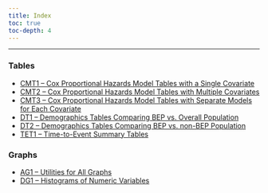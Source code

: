 ```yaml
---
title: Index
toc: true
toc-depth: 4
---
```


------------------------------------------------------------------------

### Tables

-   [CMT1 -- Cox Proportional Hazards Model Tables with a Single Covariate](./tables/cmt01.qmd)
-   [CMT2 -- Cox Proportional Hazards Model Tables with Multiple Covariates](./tables/cmt01.qmd)
-   [CMT3 -- Cox Proportional Hazards Model Tables with Separate Models for Each Covariate](./tables/cmt01.qmd)
-   [DT1 -- Demographics Tables Comparing BEP vs. Overall Population](./tables/dt01.qmd)
-   [DT2 -- Demographics Tables Comparing BEP vs. non-BEP Population](./tables/dt02.qmd)
-   [TET1 -- Time-to-Event Summary Tables](./tables/tet01.qmd)

### Graphs

-   [AG1 -- Utilities for All Graphs](./graphs/ag01.qmd)
-   [DG1 -- Histograms of Numeric Variables](./graphs/dg01.qmd)

